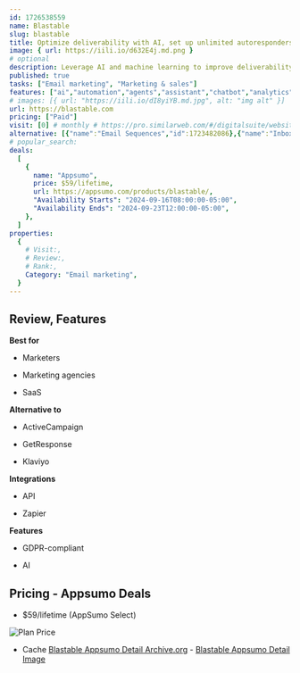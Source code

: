 ```yaml
---
id: 1726538559
name: Blastable
slug: blastable
title: Optimize deliverability with AI, set up unlimited autoresponders, automate tasks, and more
image: { url: https://iili.io/d632E4j.md.png }
# optional
description: Leverage AI and machine learning to improve deliverability with every email sentAccess advanced segmentation, unlimited autoresponders, easy-to-create automations, and more
published: true
tasks: ["Email marketing", "Marketing & sales"]
features: ["ai","automation","agents","assistant","chatbot","analytics","marketing","customer support","collaboration","workflow"]
# images: [{ url: "https://iili.io/dI8yiYB.md.jpg", alt: "img alt" }]
url: https://blastable.com
pricing: ["Paid"]
visit: [0] # monthly # https://pro.similarweb.com/#/digitalsuite/websiteanalysis/home
alternative: [{"name":"Email Sequences","id":1723482086},{"name":"InboxPlus","id":1724957181},{"name":"Enginemailer","id":1722144083},{"name":"Mail Rocket","id":1724957280},{"name":"Resend","id":1722158627},{"name":"SendFox","id":1724957073},{"name":"SMTPing Email Validation","id":1722837345}]
# popular_search:
deals:
  [
    {
      name: "Appsumo",
      price: $59/lifetime,
      url: https://appsumo.com/products/blastable/,
      "Availability Starts": "2024-09-16T08:00:00-05:00",
      "Availability Ends": "2024-09-23T12:00:00-05:00",
    },
  ]
properties:
  {
    # Visit:,
    # Review:,
    # Rank:,
    Category: "Email marketing",
  }
---
```


## Review, Features

 

**Best for**

- Marketers

- Marketing agencies

- SaaS

**Alternative to**

- ActiveCampaign

- GetResponse

- Klaviyo

**Integrations**

- API

- Zapier

**Features**

- GDPR-compliant

- AI

## Pricing - Appsumo Deals

- $59/lifetime (AppSumo Select)

<Img src="https://iili.io/d6CmbKg.png" alt="Plan Price" />

- Cache [Blastable Appsumo Detail Archive.org](https://web.archive.org/web/*/https://appsumo.com/products/blastable/) - [Blastable Appsumo Detail Image](https://iili.io/d6Cpvbp.png)
